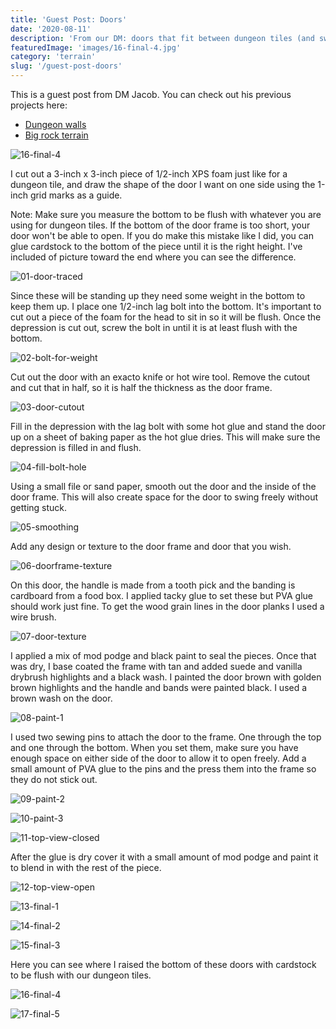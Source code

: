 ```yaml
---
title: 'Guest Post: Doors'
date: '2020-08-11'
description: 'From our DM: doors that fit between dungeon tiles (and swing open!)'
featuredImage: 'images/16-final-4.jpg'
category: 'terrain'
slug: '/guest-post-doors'
---
```


<div class="banner-note">
  This is a guest post from DM Jacob. You can check out his previous projects
  here:
  <ul>
    <li>
      <a href="../guest-post-dungeon-walls">Dungeon walls</a>
    </li>
    <li>
      <a href="../guest-post-big-rock-terrain">Big rock terrain</a>
    </li>
  </ul>
</div>

![16-final-4](images/16-final-4.jpg)

I cut out a 3-inch x 3-inch piece of 1/2-inch XPS foam just like for a dungeon tile, and draw the shape of the door I want on one side using the 1-inch grid marks as a guide.

Note: Make sure you measure the bottom to be flush with whatever you are using for dungeon tiles. If the bottom of the door frame is too short, your door won't be able to open. If you do make this mistake like I did, you can glue cardstock to the bottom of the piece until it is the right height. I've included of picture toward the end where you can see the difference.

![01-door-traced](images/01-door-traced.jpg)

Since these will be standing up they need some weight in the bottom to keep them up. I place one 1/2-inch lag bolt into the bottom. It's important to cut out a piece of the foam for the head to sit in so it will be flush. Once the depression is cut out, screw the bolt in until it is at least flush with the bottom.

![02-bolt-for-weight](images/02-bolt-for-weight.jpg)

Cut out the door with an exacto knife or hot wire tool. Remove the cutout and cut that in half, so it is half the thickness as the door frame.

![03-door-cutout](images/03-door-cutout.jpg)

Fill in the depression with the lag bolt with some hot glue and stand the door up on a sheet of baking paper as the hot glue dries. This will make sure the depression is filled in and flush.

![04-fill-bolt-hole](images/04-fill-bolt-hole.jpg)

Using a small file or sand paper, smooth out the door and the inside of the door frame. This will also create space for the door to swing freely without getting stuck.

![05-smoothing](images/05-smoothing.jpg)

Add any design or texture to the door frame and door that you wish.

![06-doorframe-texture](images/06-doorframe-texture.jpg)

On this door, the handle is made from a tooth pick and the banding is cardboard from a food box. I applied tacky glue to set these but PVA glue should work just fine. To get the wood grain lines in the door planks I used a wire brush.

![07-door-texture](images/07-door-texture.jpg)

I applied a mix of mod podge and black paint to seal the pieces. Once that was dry, I base coated the frame with tan and added suede and vanilla drybrush highlights and a black wash. I painted the door brown with golden brown highlights and the handle and bands were painted black. I used a brown wash on the door.

![08-paint-1](images/08-paint-1.jpg)

I used two sewing pins to attach the door to the frame. One through the top and one through the bottom. When you set them, make sure you have enough space on either side of the door to allow it to open freely. Add a small amount of PVA glue to the pins and the press them into the frame so they do not stick out.

![09-paint-2](images/09-paint-2.jpg)

![10-paint-3](images/10-paint-3.jpg)

![11-top-view-closed](images/11-top-view-closed.jpg)

After the glue is dry cover it with a small amount of mod podge and paint it to blend in with the rest of the piece.

![12-top-view-open](images/12-top-view-open.jpg)

![13-final-1](images/13-final-1.jpg)

![14-final-2](images/14-final-2.jpg)

![15-final-3](images/15-final-3.jpg)

Here you can see where I raised the bottom of these doors with cardstock to be flush with our dungeon tiles.

![16-final-4](images/16-final-4.jpg)

![17-final-5](images/17-final-5.jpg)
